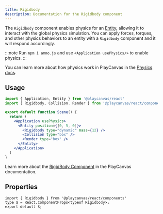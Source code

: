 ```yaml
---
title: Rigidbody
description: Documentation for the Rigidbody component
---
```


The `Rigidbody` component enables physics for an [Entity](./entity), allowing it to interact with the global physics simulation. You can apply forces, torques, and other physics behaviors to an entity with a `Rigidbody` component and it will respond accordingly.

:::note
Run `npm i ammo.js` and use `<Application usePhysics/>` to enable physics.
:::

You can learn more about how physics work in PlayCanvas in the [Physics docs](/user-manual/physics/).

## Usage

```jsx copy
import { Application, Entity } from '@playcanvas/react'
import { Rigidbody, Collision, Render } from '@playcanvas/react/components'

export default function Scene() {
  return (
    <Application usePhysics>
      <Entity position={[0, 5, 0]}>
        <Rigidbody type="dynamic" mass={12} />
        <Collision type="box" />
        <Render type="box" />
      </Entity>
    </Application>
  )
}
```

Learn more about the [RigidBody Component](https://api.playcanvas.com/engine/classes/RigidBodyComponent.html) in the PlayCanvas documentation.

## Properties

```tsx asTypedoc
import { Rigidbody } from '@playcanvas/react/components'
type $ = React.ComponentProps<typeof Rigidbody>;
export default $;
```

